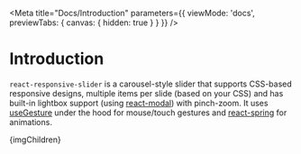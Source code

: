 


<Meta
  title="Docs/Introduction"
  parameters={{
    viewMode: 'docs',
    previewTabs: {
      canvas: {
        hidden: true
      }
    }
  }}
/>


# Introduction

`react-responsive-slider` is a carousel-style slider that supports CSS-based
responsive designs, multiple items per slide (based on your CSS) and has
built-in lightbox support (using [react-modal][1]) with pinch-zoom. It uses
[useGesture][2] under the hood for mouse/touch gestures and [react-spring][3]
for animations.

[1]: https://reactcommunity.org/react-modal/
[2]: https://use-gesture.netlify.app/
[3]: https://react-spring.io/

<Spacer>
  <ModalHelper root="#root" />
  <Slider {...classNames} withLightbox>{imgChildren}</Slider>
</Spacer>
